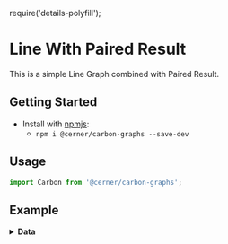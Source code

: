 require('details-polyfill');

# Line With Paired Result
This is a simple Line Graph combined with Paired Result.

## Getting Started

- Install with [npmjs](https://www.npmjs.com):
  - `npm i @cerner/carbon-graphs --save-dev`

## Usage
```js
import Carbon from '@cerner/carbon-graphs';
```

## Example
<CombinationGraph />

<details>
<summary style={{fontSize: 24 }}>
<b>Data</b>
</summary>

### Graph Config object
<GraphConfig />

### Data object
#### Line Dataset
<DataObject1 />

#### Paired Result Dataset
<DataObject2 />
</details>
